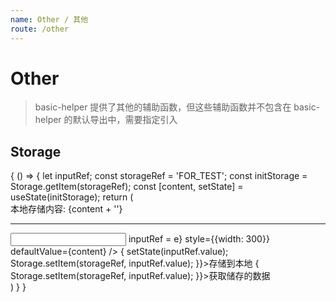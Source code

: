 ```yaml
---
name: Other / 其他
route: /other
---
```




# Other

> basic-helper 提供了其他的辅助函数，但这些辅助函数并不包含在 basic-helper 的默认导出中，需要指定引入

<RegisteMD />

## Storage

<Playground>
  {
    () => {
      let inputRef;
      const storageRef = 'FOR_TEST';
      const initStorage = Storage.getItem(storageRef);
      const [content, setState] = useState(initStorage);
      return (
        <div>
          <div>本地存储内容: {content + ''}</div>
          <hr />
          <input
            className="form-control"
            ref={e => inputRef = e}
            style={{width: 300}}
            defaultValue={content} />
          <span className="btn theme mr10" onClick={e => {
            setState(inputRef.value);
            Storage.setItem(storageRef, inputRef.value);
          }}>存储到本地</span>
          <span className="btn red mr10" onClick={e => {
            Storage.setItem(storageRef, inputRef.value);
          }}>获取储存的数据</span>
        </div>
      )
    }
  }
</Playground>